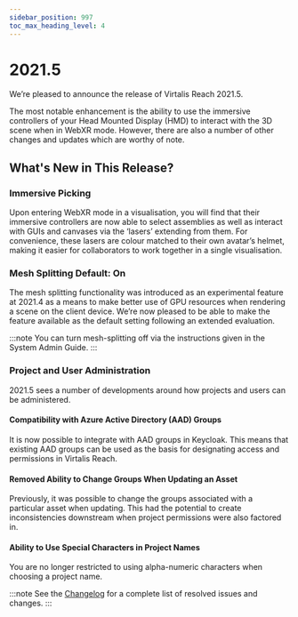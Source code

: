 ```yaml
---
sidebar_position: 997
toc_max_heading_level: 4
---
```


# 2021.5

We’re pleased to announce the release of Virtalis Reach 2021.5.

The most notable enhancement is the ability to use the immersive controllers of your Head Mounted Display (HMD) to interact with the 3D scene when in WebXR mode. However, there are also a number of other changes and updates which are worthy of note.

## What's New in This Release?

### Immersive Picking

Upon entering WebXR mode in a visualisation, you will find that their immersive controllers are now able to select assemblies as well as interact with GUIs and canvases via the ‘lasers’ extending from them. For convenience, these lasers are colour matched to their own avatar’s helmet, making it easier for collaborators to work together in a single visualisation.

### Mesh Splitting Default: On

The mesh splitting functionality was introduced as an experimental feature at 2021.4 as a means to make better use of GPU resources when rendering a scene on the client device. We’re now pleased to be able to make the feature available as the default setting following an extended evaluation.

:::note
You can turn mesh-splitting off via the instructions given in the System Admin Guide.
:::

### Project and User Administration

2021.5 sees a number of developments around how projects and users can be administered.

#### Compatibility with Azure Active Directory (AAD) Groups

It is now possible to integrate with AAD groups in Keycloak. This means that existing AAD groups can be used as the basis for designating access and permissions in Virtalis Reach.

#### Removed Ability to Change Groups When Updating an Asset

Previously, it was possible to change the groups associated with a particular asset when updating. This had the potential to create inconsistencies downstream when project permissions were also factored in.

#### Ability to Use Special Characters in Project Names

You are no longer restricted to using alpha-numeric characters when choosing a project name.

:::note
See the [Changelog](../../changelogs/virtalis-hub-and-web-viewer#20215) for a complete list of resolved issues and changes.
:::
